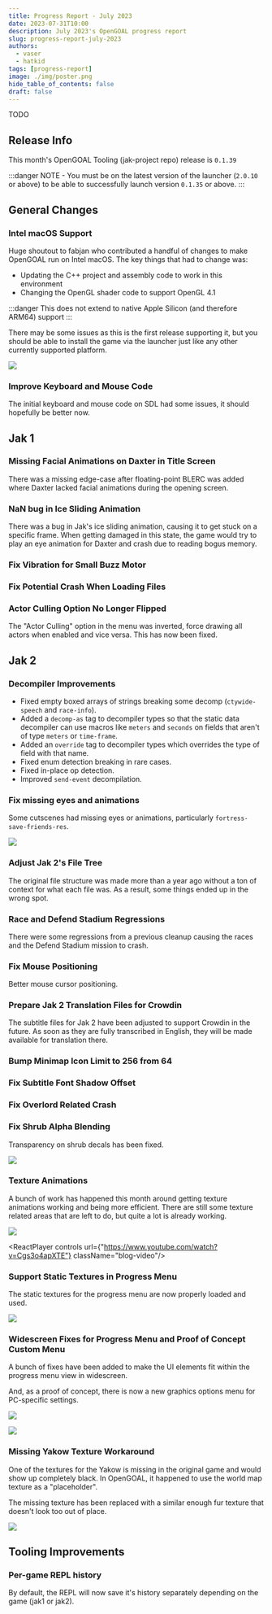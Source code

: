 ```yaml
---
title: Progress Report - July 2023
date: 2023-07-31T10:00
description: July 2023's OpenGOAL progress report
slug: progress-report-july-2023
authors:
  - vaser
  - hatkid
tags: [progress-report]
image: ./img/poster.png
hide_table_of_contents: false
draft: false
---
```


<head>
  <meta name="twitter:card" content="summary_large_image" />
</head>

TODO

<!--truncate-->

## Release Info

This month's OpenGOAL Tooling (jak-project repo) release is `0.1.39`

<div className="row markdownMarginBottom">
  <div className="col col--6">
    <LauncherDownloadLink />
  </div>
</div>

:::danger
NOTE - You must be on the latest version of the launcher (`2.0.10` or above) to be able to successfully launch version `0.1.35` or above.
:::

## General Changes

### Intel macOS Support <PRLink href="https://github.com/open-goal/jak-project/pull/2780"/> <PRLink href="https://github.com/open-goal/jak-project/pull/2798"/> <PRLink href="https://github.com/open-goal/jak-project/pull/2811"/> <PRLink href="https://github.com/open-goal/jak-project/pull/2817"/>

Huge shoutout to fabjan who contributed a handful of changes to make OpenGOAL run on Intel macOS. The key things that had to change was:
- Updating the C++ project and assembly code to work in this environment
- Changing the OpenGL shader code to support OpenGL 4.1

:::danger
This does not extend to native Apple Silicon (and therefore ARM64) support
:::

There may be some issues as this is the first release supporting it, but you should be able to install the game via the launcher just like any other currently supported platform.

![](./img/mac.png)

### Improve Keyboard and Mouse Code <PRLink href="https://github.com/open-goal/jak-project/pull/2807"/>

The initial keyboard and mouse code on SDL had some issues, it should hopefully be better now.

## Jak 1

### Missing Facial Animations on Daxter in Title Screen <PRLink href="https://github.com/open-goal/jak-project/pull/2801"/>

There was a missing edge-case after floating-point BLERC was added where Daxter lacked facial animations during the opening screen.

### NaN bug in Ice Sliding Animation <PRLink href="https://github.com/open-goal/jak-project/pull/2851"/>

There was a bug in Jak's ice sliding animation, causing it to get stuck on a specific frame. When getting damaged in this state, the game would try to play an eye animation for Daxter and crash due to reading bogus memory.

### Fix Vibration for Small Buzz Motor <PRLink href="https://github.com/open-goal/jak-project/pull/2846"/>

### Fix Potential Crash When Loading Files <PRLink href="https://github.com/open-goal/jak-project/pull/2851"/>

### Actor Culling Option No Longer Flipped <PRLink href="https://github.com/open-goal/jak-project/pull/2852"/>

The "Actor Culling" option in the menu was inverted, force drawing all actors when enabled and vice versa. This has now been fixed.

## Jak 2

### Decompiler Improvements <PRLink href="https://github.com/open-goal/jak-project/pull/2796"/> <PRLink href="https://github.com/open-goal/jak-project/pull/2808"/> <PRLink href="https://github.com/open-goal/jak-project/pull/2810"/> <PRLink href="https://github.com/open-goal/jak-project/pull/2828"/>

- Fixed empty boxed arrays of strings breaking some decomp (`ctywide-speech` and `race-info`).
- Added a `decomp-as` tag to decompiler types so that the static data decompiler can use macros like `meters` and `seconds` on fields that aren't of type `meters` or `time-frame`.
- Added an `override` tag to decompiler types which overrides the type of field with that name.
- Fixed enum detection breaking in rare cases.
- Fixed in-place op detection.
- Improved `send-event` decompilation.

### Fix missing eyes and animations <PRLink href="https://github.com/open-goal/jak-project/pull/2799"/>

Some cutscenes had missing eyes or animations, particularly `fortress-save-friends-res`.

![](./img/eyes.png)

### Adjust Jak 2's File Tree <PRLink href="https://github.com/open-goal/jak-project/pull/2806"/>

The original file structure was made more than a year ago without a ton of context for what each file was.  As a result, some things ended up in the wrong spot.

### Race and Defend Stadium Regressions <PRLink href="https://github.com/open-goal/jak-project/pull/2816"/> <PRLink href="https://github.com/open-goal/jak-project/pull/2848"/>

There were some regressions from a previous cleanup causing the races and the Defend Stadium mission to crash.

### Fix Mouse Positioning <PRLink href="https://github.com/open-goal/jak-project/pull/2818"/>

Better mouse cursor positioning.

### Prepare Jak 2 Translation Files for Crowdin <PRLink href="https://github.com/open-goal/jak-project/pull/2802"/>

The subtitle files for Jak 2 have been adjusted to support Crowdin in the future.  As soon as they are fully transcribed in English, they will be made available for translation there.

### Bump Minimap Icon Limit to 256 from 64 <PRLink href="https://github.com/open-goal/jak-project/pull/2826"/>

### Fix Subtitle Font Shadow Offset <PRLink href="https://github.com/open-goal/jak-project/pull/2822"/>

### Fix Overlord Related Crash <PRLink href="https://github.com/open-goal/jak-project/pull/2834"/>

### Fix Shrub Alpha Blending <PRLink href="https://github.com/open-goal/jak-project/pull/2853"/>

Transparency on shrub decals has been fixed.

![](img/shrub-alpha.png)

### Texture Animations <PRLink href="https://github.com/open-goal/jak-project/pull/2819"/> <PRLink href="https://github.com/open-goal/jak-project/pull/2829"/> <PRLink href="https://github.com/open-goal/jak-project/pull/2831"/> <PRLink href="https://github.com/open-goal/jak-project/pull/2835"/> <PRLink href="https://github.com/open-goal/jak-project/pull/2842"/> <PRLink href="https://github.com/open-goal/jak-project/pull/2847"/>

A bunch of work has happened this month around getting texture animations working and being more efficient. There are still some texture related areas that are left to do, but quite a lot is already working.

![](img/hud-skullgem.gif)

<ReactPlayer controls url={"https://www.youtube.com/watch?v=Cgs3o4apXTE"} className="blog-video"/>

### Support Static Textures in Progress Menu <PRLink href="https://github.com/open-goal/jak-project/pull/2838"/>

The static textures for the progress menu are now properly loaded and used.

![](./img/static.png)

### Widescreen Fixes for Progress Menu and Proof of Concept Custom Menu <PRLink href="https://github.com/open-goal/jak-project/pull/2843"/> <PRLink href="https://github.com/open-goal/jak-project/pull/2849"/>

A bunch of fixes have been added to make the UI elements fit within the progress menu view in widescreen.

And, as a proof of concept, there is now a new graphics options menu for PC-specific settings.

![](img/progress-widescreen.png)

![](img/progress-graphics-pc.png)

### Missing Yakow Texture Workaround <PRLink href="https://github.com/open-goal/jak-project/pull/2849"/>

One of the textures for the Yakow is missing in the original game and would show up completely black. In OpenGOAL, it happened to use the world map texture as a "placeholder".

The missing texture has been replaced with a similar enough fur texture that doesn't look too out of place.

![](img/yakow-texture.png)

## Tooling Improvements

### Per-game REPL history <PRLink href="https://github.com/open-goal/jak-project/pull/2805"/>

By default, the REPL will now save it's history separately depending on the game (jak1 or jak2).
